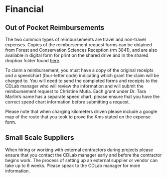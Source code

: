 # Financial {-#financial}

## Out of Pocket Reimbursements {-#reimbursements}

The two common types of reimbursements are travel and non-travel expenses. Copies of the reimbursement request forms can be obtained from Forest and Conservation Sciences Reception (rm 3041), and are also available in digital form for print on the shared drive and in the shared dropbox folder found [here](https://www.dropbox.com/home/Conservation%20Decisions%20Lab/07_Reimbursement%20forms).

To claim a reimbursement, you must have a copy of the original receipts and a speedchart (four-letter code) indicating which grant the claim will be charged to. You will need to send the completed forms and receipts to the CDLab manager who will review the information and will submit the reimbursement request to Christine Mutia. Each grant under Dr. Tara Martin’s name has a separate speed chart, please ensure that you have the correct speed chart information before submitting a request.

Please note that when charging kilometers driven please include a google map of the route that you took to prove the Kms stated on the expense form. 

## Small Scale Suppliers

When hiring or working with external contractors during projects please ensure that you contact the CDLab manager early and before the contractor begins work. The process of setting up an external supplier or vendor can take up to 6 weeks. Please speak to the CDLab manager for more information.